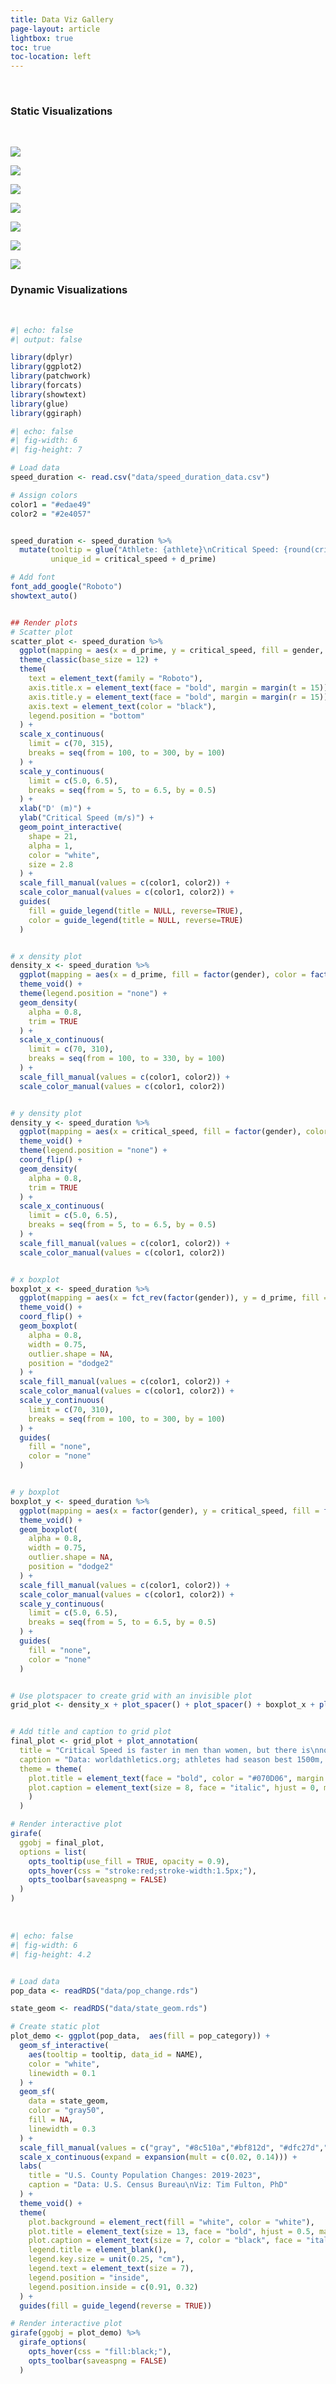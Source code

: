 ```yaml
---
title: Data Viz Gallery
page-layout: article
lightbox: true
toc: true
toc-location: left
---
```


<br>

### Static Visualizations

<br>

![](assets/plot_aging_100.png){fig-align="center" fig-alt="A scatterplot that displays the number of athletes with sub 10 second performances across ages 18 to 40" group="my-gallery"}

![](assets/ncaa_cross_plot.png){fig-align="center" fig-alt="A scatterplot that displays the team who won the NCAA Cross Country Championshps each year" group="my-gallery"}

![](assets/sub_4_facet_plot.png){fig-align="center" fig-alt="A line chart showing the increase in the number of sub 4 minute milers from each university over time" group="my-gallery"}

![](assets/steps_per_day.png){fig-align="center" fig-alt="Description of the image" group="my-gallery"}

![](assets/sub44_400m_plot.png){fig-align="center" fig-alt="A bar graph showing the count of sub 44 second 400 meter performances for each athlete" group="my-gallery"}


![](assets/steps_heatmap.png){fig-align="center" fig-alt="A heatmap that displays the number of steps walked each day throught the year" group="my-gallery"}

![](assets/endowments.png){fig-align="center" fig-alt="A tree map that displays university endowments" group="my-gallery"}

### Dynamic Visualizations

<br>

```r
#| echo: false
#| output: false

library(dplyr)
library(ggplot2)
library(patchwork)
library(forcats)
library(showtext)
library(glue)
library(ggiraph)

```

```r
#| echo: false
#| fig-width: 6
#| fig-height: 7

# Load data
speed_duration <- read.csv("data/speed_duration_data.csv")

# Assign colors
color1 = "#edae49"
color2 = "#2e4057"


speed_duration <- speed_duration %>% 
  mutate(tooltip = glue("Athlete: {athlete}\nCritical Speed: {round(critical_speed, 2)} m/s\nD': {round(d_prime)} m"),
         unique_id = critical_speed + d_prime)

# Add font
font_add_google("Roboto")
showtext_auto()


## Render plots
# Scatter plot 
scatter_plot <- speed_duration %>% 
  ggplot(mapping = aes(x = d_prime, y = critical_speed, fill = gender, color = gender, tooltip = tooltip, data_id = (critical_speed + d_prime))) +
  theme_classic(base_size = 12) + 
  theme(
    text = element_text(family = "Roboto"),
    axis.title.x = element_text(face = "bold", margin = margin(t = 15)),
    axis.title.y = element_text(face = "bold", margin = margin(r = 15)),
    axis.text = element_text(color = "black"),
    legend.position = "bottom"
  ) + 
  scale_x_continuous(
    limit = c(70, 315),
    breaks = seq(from = 100, to = 300, by = 100)
  ) + 
  scale_y_continuous(
    limit = c(5.0, 6.5),
    breaks = seq(from = 5, to = 6.5, by = 0.5)
  ) +
  xlab("D' (m)") + 
  ylab("Critical Speed (m/s)") + 
  geom_point_interactive(
    shape = 21,
    alpha = 1, 
    color = "white",
    size = 2.8
  ) +
  scale_fill_manual(values = c(color1, color2)) + 
  scale_color_manual(values = c(color1, color2)) + 
  guides(
    fill = guide_legend(title = NULL, reverse=TRUE),
    color = guide_legend(title = NULL, reverse=TRUE)
  )


# x density plot
density_x <- speed_duration %>% 
  ggplot(mapping = aes(x = d_prime, fill = factor(gender), color = factor(gender))) +
  theme_void() + 
  theme(legend.position = "none") +
  geom_density(
    alpha = 0.8,
    trim = TRUE
  ) +
  scale_x_continuous(
    limit = c(70, 310),
    breaks = seq(from = 100, to = 330, by = 100)
  ) + 
  scale_fill_manual(values = c(color1, color2)) +
  scale_color_manual(values = c(color1, color2))


# y density plot
density_y <- speed_duration %>% 
  ggplot(mapping = aes(x = critical_speed, fill = factor(gender), color = factor(gender))) +
  theme_void() + 
  theme(legend.position = "none") +
  coord_flip() +
  geom_density(
    alpha = 0.8,
    trim = TRUE
  ) +
  scale_x_continuous(
    limit = c(5.0, 6.5),
    breaks = seq(from = 5, to = 6.5, by = 0.5)
  ) +
  scale_fill_manual(values = c(color1, color2)) +
  scale_color_manual(values = c(color1, color2))


# x boxplot 
boxplot_x <- speed_duration %>% 
  ggplot(mapping = aes(x = fct_rev(factor(gender)), y = d_prime, fill = factor(gender), color = factor(gender))) +
  theme_void() +
  coord_flip() +
  geom_boxplot(
    alpha = 0.8,
    width = 0.75, 
    outlier.shape = NA,
    position = "dodge2"
  ) +
  scale_fill_manual(values = c(color1, color2)) +
  scale_color_manual(values = c(color1, color2)) +
  scale_y_continuous(
    limit = c(70, 310),
    breaks = seq(from = 100, to = 300, by = 100)
  ) +
  guides(
    fill = "none", 
    color = "none"
  ) 


# y boxplot 
boxplot_y <- speed_duration %>% 
  ggplot(mapping = aes(x = factor(gender), y = critical_speed, fill = factor(gender), color = factor(gender))) +
  theme_void() +
  geom_boxplot(
    alpha = 0.8,
    width = 0.75, 
    outlier.shape = NA,
    position = "dodge2"
  ) +
  scale_fill_manual(values = c(color1, color2)) +
  scale_color_manual(values = c(color1, color2)) +
  scale_y_continuous(
    limit = c(5.0, 6.5),
    breaks = seq(from = 5, to = 6.5, by = 0.5)
  ) +
  guides(
    fill = "none", 
    color = "none"
  ) 


# Use plotspacer to create grid with an invisible plot
grid_plot <- density_x + plot_spacer() + plot_spacer() + boxplot_x + plot_spacer() + plot_spacer() + scatter_plot + boxplot_y + density_y + plot_layout(ncol = 3, nrow = 3, widths = c(4, 0.5, 1), heights = c(1, 0.5, 4))


# Add title and caption to grid plot
final_plot <- grid_plot + plot_annotation(
  title = "Critical Speed is faster in men than women, but there is\nno sex difference in D'",
  caption = "Data: worldathletics.org; athletes had season best 1500m, 3000m, and 5000m performances of 1,100+ World Athletic\npoints from 2002-2021\nViz: Tim Fulton, PhD",
  theme = theme(
    plot.title = element_text(face = "bold", color = "#070D06", margin = margin(b = 10)),
    plot.caption = element_text(size = 8, face = "italic", hjust = 0, margin = margin(t = 10))
    )
  )

# Render interactive plot
girafe(
  ggobj = final_plot,
  options = list(
    opts_tooltip(use_fill = TRUE, opacity = 0.9),
    opts_hover(css = "stroke:red;stroke-width:1.5px;"),
    opts_toolbar(saveaspng = FALSE)
  )
)

```

<br>

```r
#| echo: false
#| fig-width: 6
#| fig-height: 4.2


# Load data
pop_data <- readRDS("data/pop_change.rds")

state_geom <- readRDS("data/state_geom.rds")

# Create static plot
plot_demo <- ggplot(pop_data,  aes(fill = pop_category)) +
  geom_sf_interactive(
    aes(tooltip = tooltip, data_id = NAME),
    color = "white",
    linewidth = 0.1
  ) +
  geom_sf(
    data = state_geom, 
    color = "gray50", 
    fill = NA,
    linewidth = 0.3
  ) +
  scale_fill_manual(values = c("gray", "#8c510a","#bf812d", "#dfc27d","#f6e8c3", "#c7eae5","#80cdc1","#35978f", "#01665e")) +
  scale_x_continuous(expand = expansion(mult = c(0.02, 0.14))) +
  labs(
    title = "U.S. County Population Changes: 2019-2023",
    caption = "Data: U.S. Census Bureau\nViz: Tim Fulton, PhD"
  ) +
  theme_void() +
  theme(
    plot.background = element_rect(fill = "white", color = "white"),
    plot.title = element_text(size = 13, face = "bold", hjust = 0.5, margin = margin(b = 2)),
    plot.caption = element_text(size = 7, color = "black", face = "italic", hjust = 0.02),
    legend.title = element_blank(),
    legend.key.size = unit(0.25, "cm"),
    legend.text = element_text(size = 7),
    legend.position = "inside",
    legend.position.inside = c(0.91, 0.32)
  ) +
  guides(fill = guide_legend(reverse = TRUE))

# Render interactive plot
girafe(ggobj = plot_demo) %>%
  girafe_options(
    opts_hover(css = "fill:black;"), 
    opts_toolbar(saveaspng = FALSE)
  ) 


```

